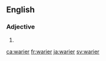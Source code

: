 ==English==

===Adjective===
{{head|en}}

# {{en-comparative of|wary}}

[[ca:warier]]
[[fr:warier]]
[[ja:warier]]
[[sv:warier]]